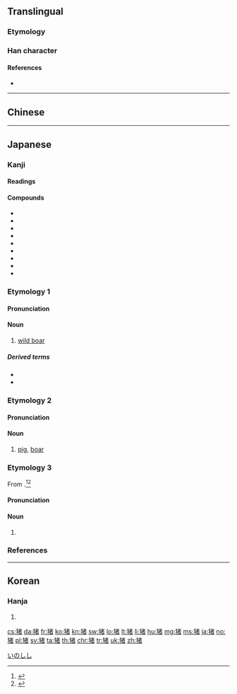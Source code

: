 {{also|豬}}
==Translingual==

===Etymology===
{{Han compound|犭|者|c1=s|c2=p|ls=psc}}

===Han character===
{{Han char|rn=94|rad=犬|as=08|sn=11|four=|canj=KHJKA}}

====References====
* {{Han ref|kx=0714.260|dkj=20511|dj=1126.240|hdz=21351.090|uh=732A|ud=29482}}

----

==Chinese==
{{zh-see|豬}}

----

==Japanese==

===Kanji===
{{ja-kanji|grade=|rs=犬08}}

====Readings====
{{ja-readings|goon=[[ちょ]] (cho)|kanon=[[ちょ]] (cho)|kun=[[いのしし]] (inoshishi), [[い]] (i)}}

====Compounds====
* {{ja-r|猪首|いくび}}
* {{ja-r|猪武者|いのししむしゃ}}
* {{ja-r|猪口|ちょこ}}
* {{ja-r|猪口才|ちょこざい}}
* {{ja-r|猪突|ちょとつ}}
* {{ja-r|猪突猛進|ちょとつもうしん}}
* {{ja-r|お猪口|おちょこ}}
* {{ja-r|御猪口|おちょこ}}
* {{ja-r|野猪|やちょ}}

{{wikipedia|lang=ja}}

===Etymology 1===
{{ja-kanjitab|いのしし|yomi=k}}

====Pronunciation====
{{ja-pron|yomi=k|いのしし|acc=3|acc_ref=DJR}}

====Noun====
{{ja-noun|いのしし|イノシシ|hhira=ゐのしし}}

# [[wild boar]]

=====Derived terms=====
* {{ja-r|鹿猪|しかいのしし|gloss=[[babirusa]]}}
* {{ja-r|臍猪|へそいのしし|gloss=[[peccary]]}}

===Etymology 2===
{{ja-kanjitab|い|yomi=k}}

====Pronunciation====
{{ja-pron|yomi=k|い}}

====Noun====
{{ja-noun|い|hhira=ゐ}}

# [[pig]], [[boar]]

===Etymology 3===
{{ja-kanjitab|しし|yomi=irr}}
From {{term|lang=ja|肉|tr=shishi||meat, flesh}}.<ref name="KDJ">{{R:Kokugo Dai Jiten}}</ref><ref name="DJR">{{R:Daijirin}}</ref>

====Pronunciation====
{{ja-pron|yomi=irr|しし|acc=1|acc_ref=DJR}}

====Noun====
{{ja-noun|しし}}

# {{alternative spelling of|獣|lang=ja}}

===References===
<references/>

[[Category:ja:Pigs|いのしし]]

----

==Korean==

===Hanja===
{{ko-hanja|hangeul=[[저]]|eumhun=|rv=jeo|mr=chŏ|y=ce}}

# {{defn|lang=ko|sort=犬08}}

[[cs:猪]]
[[da:猪]]
[[fr:猪]]
[[ko:猪]]
[[kn:猪]]
[[sw:猪]]
[[lo:猪]]
[[lt:猪]]
[[li:猪]]
[[hu:猪]]
[[mg:猪]]
[[ms:猪]]
[[ja:猪]]
[[no:猪]]
[[pl:猪]]
[[sv:猪]]
[[ta:猪]]
[[th:猪]]
[[chr:猪]]
[[tr:猪]]
[[uk:猪]]
[[zh:猪]]